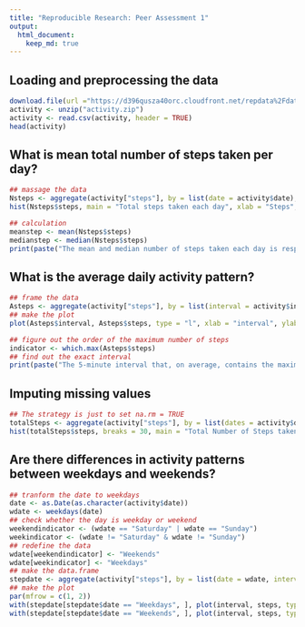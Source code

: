 ```yaml
---
title: "Reproducible Research: Peer Assessment 1"
output: 
  html_document:
    keep_md: true
---
```



## Loading and preprocessing the data

```r
download.file(url ="https://d396qusza40orc.cloudfront.net/repdata%2Fdata%2Factivity.zip", dest = paste(getwd(), "/activity.zip", sep = ""))
activity <- unzip("activity.zip") 
activity <- read.csv(activity, header = TRUE)
head(activity)
```


## What is mean total number of steps taken per day?

```r
## massage the data
Nsteps <- aggregate(activity["steps"], by = list(date = activity$date), FUN = sum, na.rm = TRUE)
hist(Nsteps$steps, main = "Total steps taken each day", xlab = "Steps", ylab = "Frequency", breaks = 30)
```

```r
## calculation
meanstep <- mean(Nsteps$steps)
medianstep <- median(Nsteps$steps)
print(paste("The mean and median number of steps taken each day is respectively", meanstep, "and", medianstep))
```

## What is the average daily activity pattern?

```r
## frame the data
Asteps <- aggregate(activity["steps"], by = list(interval = activity$interval), FUN = mean, na.rm = TRUE)
## make the plot
plot(Asteps$interval, Asteps$steps, type = "l", xlab = "interval", ylab = "steps", main = "Time Series Plot of The Average Number of Steps Taken")
```

```r
## figure out the order of the maximum number of steps
indicator <- which.max(Asteps$steps)
## find out the exact interval
print(paste("The 5-minute interval that, on average, contains the maximum number of steps is:", Asteps$interval[indicator]))
```

## Imputing missing values

```r
## The strategy is just to set na.rm = TRUE
totalSteps <- aggregate(activity["steps"], by = list(dates = activity$date), FUN = sum, na.rm = TRUE)
hist(totalSteps$steps, breaks = 30, main = "Total Number of Steps taken each day", xlab = "Steps", ylab = "Frequency")
```


## Are there differences in activity patterns between weekdays and weekends?

```r
## tranform the date to weekdays
date <- as.Date(as.character(activity$date))
wdate <- weekdays(date)
## check whether the day is weekday or weekend
weekendindicator <- (wdate == "Saturday" | wdate == "Sunday")
weekindicator <- (wdate != "Saturday" & wdate != "Sunday")
## redefine the data
wdate[weekendindicator] <- "Weekends"
wdate[weekindicator] <- "Weekdays"
## make the data.frame
stepdate <- aggregate(activity["steps"], by = list(date = wdate, interval = activity$interval), FUN = mean, na.rm = TRUE)
## make the plot
par(mfrow = c(1, 2))
with(stepdate[stepdate$date == "Weekdays", ], plot(interval, steps, type = "l", col = "red", ylim = c(0, 250), main = "Avg.No.steps during Weekdays"))
with(stepdate[stepdate$date == "Weekends", ], plot(interval, steps, type = "l", col = "light blue", ylim = c(0, 250), main = "Avg.No.steps during Weekends"))
```
